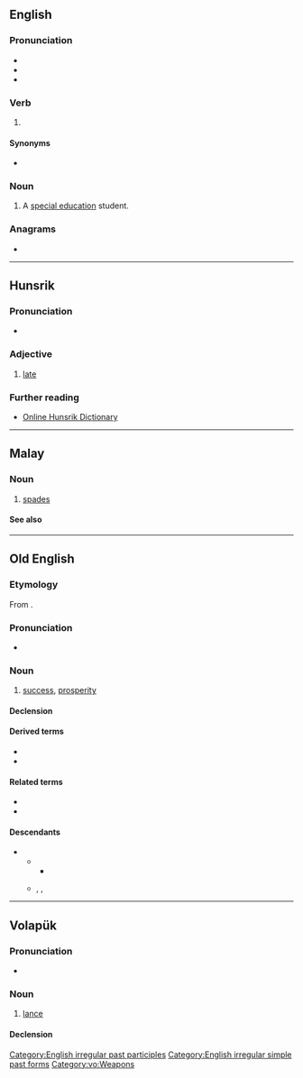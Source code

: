 {{also|spęd|SPED}}
==English==

===Pronunciation===
* {{IPA|en|/spɛd/}}
* {{audio|en|En-us-sped.ogg|Audio (US)}}
* {{rhymes|en|ɛd|s=1}}

===Verb===
{{head|en|verb form}}

# {{en-past of|speed}}

====Synonyms====
* {{l|en|speeded}}

===Noun===
{{en-noun}}

# {{lb|en|informal|derogatory|offensive}} A [[special education]] student.

===Anagrams===
* {{anagrams|en|a=deps|DEPs|EDPs|EPDs|PDEs|PEDs|deps|déps|peds}}

[[Category:English irregular past participles]]
[[Category:English irregular simple past forms]]

----

==Hunsrik==

===Pronunciation===
* {{IPA|hrx|/ʃpet/}}

===Adjective===
{{head|hrx|adjective}}

# [[late]]

===Further reading===
* [https://hunsriqueanoriograndense.wordpress.com/dicionario-werterbuch/ Online Hunsrik Dictionary]

----

==Malay==

===Noun===
{{head|ms|noun}}

# {{lb|ms|card games}} [[spades]] {{gloss|suit}}

====See also====
{{table:suits/ms}}

----

==Old English==

===Etymology===
{{dercat|ang|ine-pro}}
From {{inh|ang|gmw-pro|*spōdi|t=prosperity, success}}.

===Pronunciation===
* {{ang-IPA|spēd}}

===Noun===
{{ang-noun|head=spēd|f}}

# [[success]], [[prosperity]]

====Declension====
{{ang-decl-noun-i-f|spēd}}

====Derived terms====
* {{l|ang|spēdiġ}}
* {{l|ang|wuldorspēd}}

====Related terms====
* {{l|ang|spēdan}}
* {{l|ang|spōwan}}

====Descendants====
* {{desc|enm|spede}}
** {{desc|en|speed}}
*** {{desc|tft|spit|bor=1}}
** {{desc|sco|sped}}, {{l|sco|spede}}, {{l|sco|speid}}

----

==Volapük==

===Pronunciation===
* {{IPA|vo|/ˈsped/}}

===Noun===
{{vo-noun}}

# [[lance]]

====Declension====
{{vo-decl-noun}}

[[Category:vo:Weapons]]